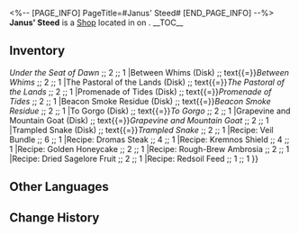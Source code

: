 <%-- [PAGE_INFO]
PageTitle=#Janus' Steed#
[END_PAGE_INFO] --%>
{{Stub}}
{{Location Infobox
|title    = {{Icon/White|Icon Shop Materials.png}} Janus' Steed
|image    = Shop Janus' Steed.png
|type     = Shop
|world    = <!--to be added-->
|region   = 
|area     = <!--to be added-->
|subarea  = 
}}
{{Description|A giant wooden horse. It might have plenty of goodies hidden in its belly. If you want to open this securely closed door, you need to offer some Memory Crystal Shards in trade.}}
'''Janus' Steed''' is a [[Shop]] located in <!--area--> on <!--world-->.
<!--
It is operated by [[<shopkeeper>]].
-->
__TOC__

==Inventory==
{{Shop|shop=Janus' Steed|currency=Memory Crystal Shard|total=1
|Mysterious Gift (L) ;; 15 ;; 1
|Mysterious Gift (S) ;; 5 ;; 1
|Under the Seat of Dawn (Disk) ;; text{{=}}''Under the Seat of Dawn'' ;; 2 ;; 1
|Between Whims (Disk) ;; text{{=}}''Between Whims'' ;; 2 ;; 1
|The Pastoral of the Lands (Disk) ;; text{{=}}''The Pastoral of the Lands'' ;; 2 ;; 1
|Promenade of Tides (Disk) ;; text{{=}}''Promenade of Tides'' ;; 2 ;; 1
|Beacon Smoke Residue (Disk) ;; text{{=}}''Beacon Smoke Residue'' ;; 2 ;; 1
|To Gorgo (Disk) ;; text{{=}}''To Gorgo'' ;; 2 ;; 1
|Grapevine and Mountain Goat (Disk) ;; text{{=}}''Grapevine and Mountain Goat'' ;; 2 ;; 1
|Trampled Snake (Disk) ;; text{{=}}''Trampled Snake'' ;; 2 ;; 1
|Recipe: Veil Bundle ;; 6 ;; 1
|Recipe: Dromas Steak ;; 4 ;; 1
|Recipe: Kremnos Shield ;; 4 ;; 1
|Recipe: Golden Honeycake ;; 2 ;; 1
|Recipe: Rough-Brew Ambrosia ;; 2 ;; 1
|Recipe: Dried Sagelore Fruit ;; 2 ;; 1
|Recipe: Redsoil Feed ;; 1 ;; 1
}}
<!--
==Location==
{{Map Embed|<map name>|<marker id>}}
--><!--
==Achievements==
{{Achievements by Category Table|topic=Janus' Steed}}
-->
==Other Languages==
{{Other Languages
|en   = Janus' Steed
|zhs  = 雅努斯之驹
|zht  = 雅努斯之駒
|ja   = ヤーヌスの木馬
|ko   = 야누스의 말
|es   = Potro de Jano
|fr   = Destrier de Janus
|ru   = Янусов конь
|th   = อาชาแห่ง Janus
|vi   = Ngựa Của Janus
|de   = Pferd von Janus
|id   = Kuda Janus
|pt   = Corcel de Janus
}}

==Change History==
{{Change History|3.0}}